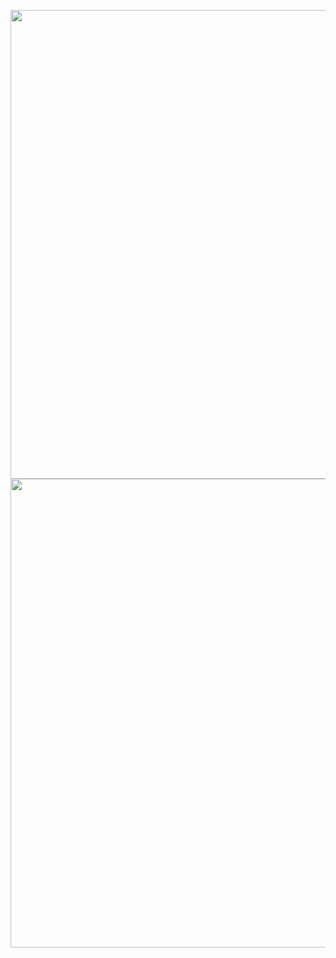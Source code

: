 <img src="http://i.imgur.com/WUfl0yQ.png" width="1000" height="750" align="left">

<img src="http://i.imgur.com/20u86S2.png" width="1000" height="750" align="left">